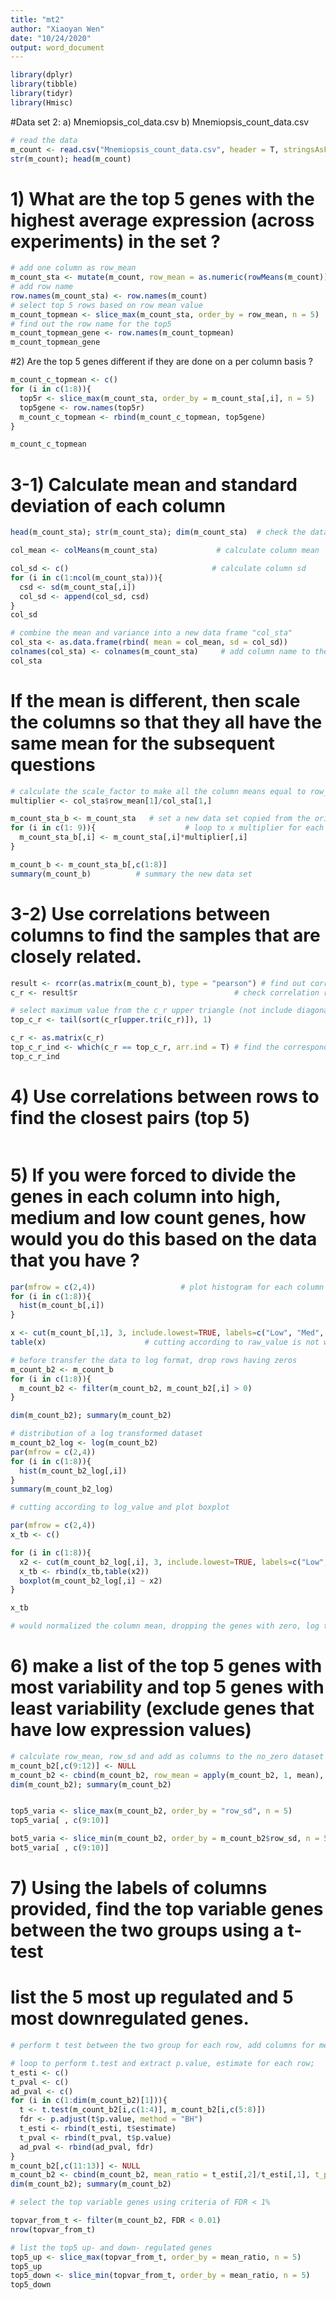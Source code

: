 ```yaml
---
title: "mt2"
author: "Xiaoyan Wen"
date: "10/24/2020"
output: word_document
---
```


```r
library(dplyr)
library(tibble)
library(tidyr)
library(Hmisc)
```

#Data set 2: a) Mnemiopsis_col_data.csv b) Mnemiopsis_count_data.csv
```r
# read the data
m_count <- read.csv("Mnemiopsis_count_data.csv", header = T, stringsAsFactors=FALSE, row.names = 1)
str(m_count); head(m_count)
```

# 1) What are the top 5 genes with the highest average expression (across experiments) in the set ?
```r
# add one column as row_mean
m_count_sta <- mutate(m_count, row_mean = as.numeric(rowMeans(m_count)))  
# add row name
row.names(m_count_sta) <- row.names(m_count)
# select top 5 rows based on row mean value
m_count_topmean <- slice_max(m_count_sta, order_by = row_mean, n = 5)
# find out the row name for the top5
m_count_topmean_gene <- row.names(m_count_topmean)
m_count_topmean_gene
```

#2) Are the top 5 genes different if they are done on a per column basis ?

```r
m_count_c_topmean <- c()
for (i in c(1:8)){
  top5r <- slice_max(m_count_sta, order_by = m_count_sta[,i], n = 5)
  top5gene <- row.names(top5r)
  m_count_c_topmean <- rbind(m_count_c_topmean, top5gene)
}

m_count_c_topmean
```
# 3-1) Calculate mean and standard deviation of each column
```r
head(m_count_sta); str(m_count_sta); dim(m_count_sta)  # check the data

col_mean <- colMeans(m_count_sta)             # calculate column mean

col_sd <- c()                                # calculate column sd
for (i in c(1:ncol(m_count_sta))){
  csd <- sd(m_count_sta[,i])
  col_sd <- append(col_sd, csd)
}
col_sd

# combine the mean and variance into a new data frame "col_sta"
col_sta <- as.data.frame(rbind( mean = col_mean, sd = col_sd))  
colnames(col_sta) <- colnames(m_count_sta)     # add column name to the table
col_sta
```

# If the mean is different, then scale the columns so that they all have the same mean for the subsequent questions

```r
# calculate the scale_factor to make all the column means equal to row_mean
multiplier <- col_sta$row_mean[1]/col_sta[1,]

m_count_sta_b <- m_count_sta   # set a new data set copied from the original one
for (i in c(1: 9)){                    # loop to x multiplier for each column
  m_count_sta_b[,i] <- m_count_sta[,i]*multiplier[,i]
}

m_count_b <- m_count_sta_b[,c(1:8)]
summary(m_count_b)          # summary the new data set
```

# 3-2) Use correlations between columns to find the samples that are closely related. 
```r
result <- rcorr(as.matrix(m_count_b), type = "pearson") # find out correlations
c_r <- result$r                                   # check correlation r 

# select maximum value from the c_r upper triangle (not include diagonal)
top_c_r <- tail(sort(c_r[upper.tri(c_r)]), 1)

c_r <- as.matrix(c_r)
top_c_r_ind <- which(c_r == top_c_r, arr.ind = T) # find the corresponding index in the c_r
top_c_r_ind
```
# 4) Use correlations between rows to find the closest pairs (top 5)
```r

```


# 5) If you were forced to divide the genes in each column into high, medium and low count genes, how would you do this based on the data that you have ?
```r
par(mfrow = c(2,4))                   # plot histogram for each column
for (i in c(1:8)){
  hist(m_count_b[,i])
}
```

```r
x <- cut(m_count_b[,1], 3, include.lowest=TRUE, labels=c("Low", "Med", "High"))
table(x)                      # cutting according to raw_value is not working
```
```r
# before transfer the data to log format, drop rows having zeros
m_count_b2 <- m_count_b            
for (i in c(1:8)){
  m_count_b2 <- filter(m_count_b2, m_count_b2[,i] > 0)
}

dim(m_count_b2); summary(m_count_b2)
```

```r
# distribution of a log transformed dataset
m_count_b2_log <- log(m_count_b2)
par(mfrow = c(2,4))
for (i in c(1:8)){
  hist(m_count_b2_log[,i])
}
summary(m_count_b2_log)
```

```r
# cutting according to log_value and plot boxplot

par(mfrow = c(2,4))
x_tb <- c()

for (i in c(1:8)){
  x2 <- cut(m_count_b2_log[,i], 3, include.lowest=TRUE, labels=c("Low", "Med", "High"))
  x_tb <- rbind(x_tb,table(x2))
  boxplot(m_count_b2_log[,i] ~ x2)
}

x_tb

# would normalized the column mean, dropping the genes with zero, log the data and then group to "high", "medium" and "low".
```

# 6) make a list of the top 5 genes with most variability and top 5 genes with least variability (exclude genes that have low expression values)
```r
# calculate row_mean, row_sd and add as columns to the no_zero dataset "m_count_b2"
m_count_b2[,c(9:12)] <- NULL
m_count_b2 <- cbind(m_count_b2, row_mean = apply(m_count_b2, 1, mean), row_sd = apply(m_count_b2, 1, sd))
dim(m_count_b2); summary(m_count_b2)


top5_varia <- slice_max(m_count_b2, order_by = "row_sd", n = 5)
top5_varia[ , c(9:10)]

bot5_varia <- slice_min(m_count_b2, order_by = m_count_b2$row_sd, n = 5)
bot5_varia[ , c(9:10)]
```

# 7) Using the labels of columns provided, find the top variable genes between the two groups using a t-test
# list the 5 most up regulated and 5 most downregulated genes.
```r
# perform t test between the two group for each row, add columns for mean_ratio, p_value, FDR_value

# loop to perform t.test and extract p.value, estimate for each row;
t_esti <- c()
t_pval <- c()
ad_pval <- c()
for (i in c(1:dim(m_count_b2)[1])){
  t <- t.test(m_count_b2[i,c(1:4)], m_count_b2[i,c(5:8)])
  fdr <- p.adjust(t$p.value, method = "BH")
  t_esti <- rbind(t_esti, t$estimate)
  t_pval <- rbind(t_pval, t$p.value)
  ad_pval <- rbind(ad_pval, fdr)
}
m_count_b2[,c(11:13)] <- NULL 
m_count_b2 <- cbind(m_count_b2, mean_ratio = t_esti[,2]/t_esti[,1], t_pvalue = t_pval, FDR = ad_pval)
dim(m_count_b2); summary(m_count_b2)
```

```r
# select the top variable genes using criteria of FDR < 1%

topvar_from_t <- filter(m_count_b2, FDR < 0.01)
nrow(topvar_from_t)

# list the top5 up- and down- regulated genes 
top5_up <- slice_max(topvar_from_t, order_by = mean_ratio, n = 5)
top5_up
top5_down <- slice_min(topvar_from_t, order_by = mean_ratio, n = 5)
top5_down
```
























